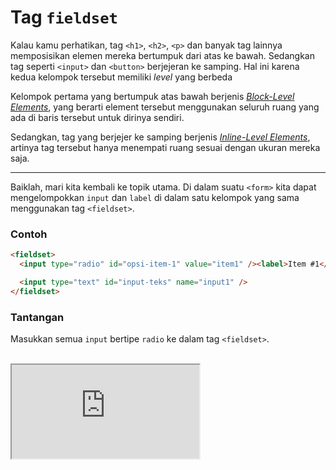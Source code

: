 # Tag `fieldset`

Kalau kamu perhatikan, tag `<h1>`, `<h2>`, `<p>` dan banyak tag lainnya memposisikan elemen mereka bertumpuk dari atas ke bawah. Sedangkan tag seperti `<input>` dan `<button>` berjejeran ke samping. Hal ini karena kedua kelompok tersebut memiliki _level_ yang berbeda

Kelompok pertama yang bertumpuk atas bawah berjenis [_Block-Level Elements_](https://developer.mozilla.org/en-US/docs/Web/HTML/Block-level_elements), yang berarti element tersebut menggunakan seluruh ruang yang ada di baris tersebut untuk dirinya sendiri.

Sedangkan, tag yang berjejer ke samping berjenis [_Inline-Level Elements_](https://developer.mozilla.org/en-US/docs/Web/HTML/Inline_elements), artinya tag tersebut hanya menempati ruang sesuai dengan ukuran mereka saja.

---

Baiklah, mari kita kembali ke topik utama. Di dalam suatu `<form>` kita dapat mengelompokkan `input` dan `label` di dalam satu kelompok yang sama menggunakan tag `<fieldset>`.

### Contoh

```html
<fieldset>
  <input type="radio" id="opsi-item-1" value="item1" /><label>Item #1</label>

  <input type="text" id="input-teks" name="input1" />
</fieldset>
```

### Tantangan

Masukkan semua `input` bertipe `radio` ke dalam tag `<fieldset>`.

<br />

<iframe
  src="https://stackblitz.com/fork/ngodingorg-a32?ctl=1&embed=1&file=index.html&hideExplorer=1"
  style={{ width: "100%", height: "564px" }}
/>

### Solusi

[Buka Solusi](https://stackblitz.com/fork/ngodingorg-a32-solution?embed=1&file=index.html)

